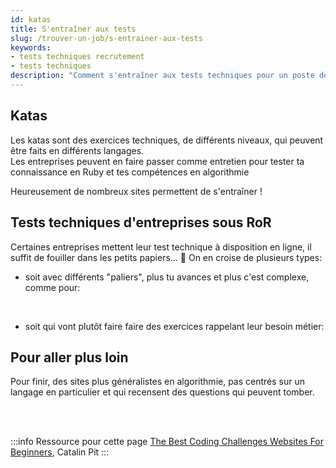 ```yaml
---
id: katas
title: S'entraîner aux tests
slug: /trouver-un-job/s-entrainer-aux-tests
keywords:
- tests techniques recrutement
- tests techniques
description: "Comment s'entraîner aux tests techniques pour un poste de développeuse ou développeur."
---
```



## Katas

Les katas sont des exercices techniques, de différents niveaux, qui peuvent être faits en différents langages.<br/>
Les entreprises peuvent en faire passer comme entretien pour tester ta connaissance en Ruby et tes compétences en algorithmie

Heureusement de nombreux sites permettent de s'entraîner !<br/>

<div class="container">
  <HorizontalCard
    src='/img/find_a_job/katas/codewars.jpeg'
    alt='Logo Codewars'
    href='https://www.codewars.com/'
    title='Codewars'
    description="Sûrement le plus connu, tu peux aussi retrouver d'autres développeurs et développeuses que tu connais pour faire monter un peu la compétition. Chaque kata a un espace de discussion où tu peux commenter, aider ou être aidé·e."
  />

  <HorizontalCard
    src='/img/find_a_job/katas/exercism.jpg'
    alt='Logo Exercism'
    href='https://exercism.io/'
    title='Exercism'
    description="Très bien pour les débutantes et débutants car les exercices sont relus par des mentors. Il y a près de 100 exercices en Ruby, par niveaux et avec des thématiques (hash, math, boucle...)"
  />

  <HorizontalCard
    src='/img/find_a_job/katas/coderbyte.png'
    alt='Logo Coderbyte'
    href='https://coderbyte.com/'
    title='Coderbyte'
    description="Pour les débutantes et débutants, des exercices d'algorithmie vraiment faciles (contrairement à codewars) donc tu peux prendre confiance progressivement."
  />

  <HorizontalCard
    src='/img/find_a_job/katas/prw.png'
    alt='Logo Paris Ruby Workshop'
    href='http://www.parisrubyworkshop.org/'
    title='Paris Ruby Workshop'
    description="Recensement d'exercices en ruby par niveau (débutant, intermédiaire, expert)."
  />
</div>

## Tests techniques d'entreprises sous RoR
Certaines entreprises mettent leur test technique à disposition en ligne, il suffit de fouiller dans les petits papiers... 👀
On en croise de plusieurs types:
-  soit avec différents "paliers", plus tu avances et plus c'est complexe, comme pour:

<div class="container">
  <div class="row">
    <div class="col col--4">
      <Avatar 
        src='/img/find_a_job/katas/deliver_ee.png'
        alt='Logo Deliver.ee'
        href='https://github.com/deliver-ee/challenges'
        title='Deliver.ee'
      />
    </div>
    <div class="col col--4">
      <Avatar
        src='/img/find_a_job/katas/get_around.jpg'
        alt='Logo Get Around'
        href='https://github.com/drivy/jobs/tree/master/backend'
        title='Get Around (ex Drivy)'
      />
    </div>
    <div class="col col--4">
      <Avatar 
        src='/img/find_a_job/katas/lifen.png'
        alt='Logo Lifen'
        href='https://github.com/honestica/backend-jobs'
        title='Lifen'
      />
    </div>
  </div>
</div><br/>

- soit qui vont plutôt faire faire des exercices rappelant leur besoin métier:

<div class="container">
  <div class="row">
    <div class="col col--4">
      <Avatar 
        src='/img/find_a_job/katas/aircall.jpeg'
        alt='Logo Aircall'
        href='https://github.com/aircall/backend-test-5'
        title='Aircall'
      />
    </div>
    <div class="col col--4">
      <Avatar
        src='/img/find_a_job/katas/hostn_fly.jpg'
        alt='Logo HostnFly'
        href='https://github.com/hostnfly/jobs'
        title='HostnFly'
      />
    </div>
    <div class="col col--4">
      <Avatar
        src='/img/find_a_job/katas/mymentor.png'
        alt='Logo My Mentor'
        href='https://github.com/my-mentor/jobs'
        title='My Mentor'
      />
    </div>
  </div>
  <div class="row mt-2">
    <div class="col col--4">
      <Avatar
        src='/img/find_a_job/katas/trustpair.jpg'
        alt='Trustpair'
        href='https://github.com/trustpair/jobs/tree/master/ruby/'
        title='Trustpair'
      />
    </div>
  </div>
</div>

## Pour aller plus loin
Pour finir, des sites plus généralistes en algorithmie, pas centrés sur un langage en particulier et qui recensent des questions qui peuvent tomber.<br/>

<div class="container">
  <HorizontalCard
    src='/img/find_a_job/katas/algodeck.jpg'
    alt='Logo Algo Deck'
    href='https://github.com/teivah/algodeck'
    title='Algo Deck'
    description="Ce dossier en ligne a pour but d'aider à préparer un entretien en algorithmie."
  />
  <HorizontalCard
    src='/img/find_a_job/katas/coding_interviews.png'
    href='https://github.com/jayshah19949596/CodingInterviews'
    title='CodingInterviews'
    description="Des questions techniques posées dans des entreprises telles que VISA, Coursera, Apple..."
  />
  <HorizontalCard
    src='/img/find_a_job/katas/interviews_school.png'
    alt='Logo Interviews.school'
    href='https://interviews.school/'
    title='Interviews.school'
    description="Un bootcamp pour voir les différents types d'exercices d'algo avec à chaque fois un exercice à résoudre. Tu peux enregistrer ta progression."
  />
  <HorizontalCard
    src='/img/find_a_job/katas/tech_interview_handbook.svg'
    alt='Logo Tech Interview Handbook'
    href='https://yangshun.github.io/tech-interview-handbook/algorithms/algorithms-introduction'
    title='Tech Interview Handbook'
    description="Référence de nombreux sujets d'algorithmie et liste des questions qui peuvent tomber sur chaque sujet."
  />
</div><br/><br/>

:::info Ressource pour cette page
[The Best Coding Challenges Websites For Beginners](https://daily.dev/posts/the-best-coding-challenges-websites-for-beginners), Catalin Pit
:::
